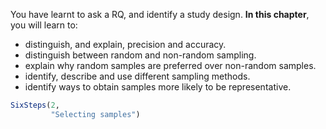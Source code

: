 ::: {.objectivesBox .objectives data-latex="{iconmonstr-target-4-240.png}"}
You have learnt to ask a RQ, and identify a study design.
**In this chapter**, you will learn to:

* distinguish, and explain, precision and accuracy.
* distinguish between random and non-random sampling.
* explain why random samples are preferred over non-random samples.
* identify, describe and use different sampling methods.
* identify ways to obtain samples more likely to be representative.
:::


```r
SixSteps(2, 
         "Selecting samples")
```